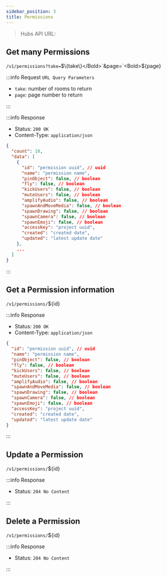 ```yaml
---
sidebar_position: 3
title: Permissions
---
```



> Hubs API URL: <a><APIUrl /></a>

## Get many Permissions

`/v1/permissions?take=`<Bold>$\{take\}</Bold>`&page=`<Bold>$\{page\}</Bold>

:::info Request `URL Query Parameters`

- `take`: number of rooms to return
- `page`: page number to return

:::

:::info Response

- Status: `200 OK`
- Content-Type: `application/json`

```json
{
  "count": 10,
  "data": [
    {
      "id": "permission uuid", // uuid
      "name": "permission name",
      "pinObject": false, // boolean
      "fly": false, // boolean
      "kickUsers": false, // boolean
      "muteUsers": false, // boolean
      "amplifyAudio": false, // boolean
      "spawnAndMoveMedia": false, // boolean
      "spawnDrawing": false, // boolean
      "spawnCamera": false, // boolean
      "spawnEmoji": false, // boolean
      "accessKey": "project uuid",
      "created": "created date",
      "updated": "latest update date"
    },
    ...
  ]
}
```

:::

## Get a Permission information

`/v1/permissions/`<Bold>$\{id\}</Bold>

:::info Response

- Status: `200 OK`
- Content-Type: `application/json`

```json
{
  "id": "permission uuid", // uuid
  "name": "permission name",
  "pinObject": false, // boolean
  "fly": false, // boolean
  "kickUsers": false, // boolean
  "muteUsers": false, // boolean
  "amplifyAudio": false, // boolean
  "spawnAndMoveMedia": false, // boolean
  "spawnDrawing": false, // boolean
  "spawnCamera": false, // boolean
  "spawnEmoji": false, // boolean
  "accessKey": "project uuid",
  "created": "created date",
  "updated": "latest update date"
}
```

:::

## Update a Permission

`/v1/permissions/`<Bold>$\{id\}</Bold>

:::info Response

- Status: `204 No Content`

:::

## Delete a Permission

`/v1/permissions/`<Bold>$\{id\}</Bold>

:::info Response

- Status: `204 No Content`

:::
